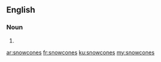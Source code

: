 ==English==

===Noun===
{{head|en}}

# {{plural of|snowcone}}

[[ar:snowcones]]
[[fr:snowcones]]
[[ku:snowcones]]
[[my:snowcones]]